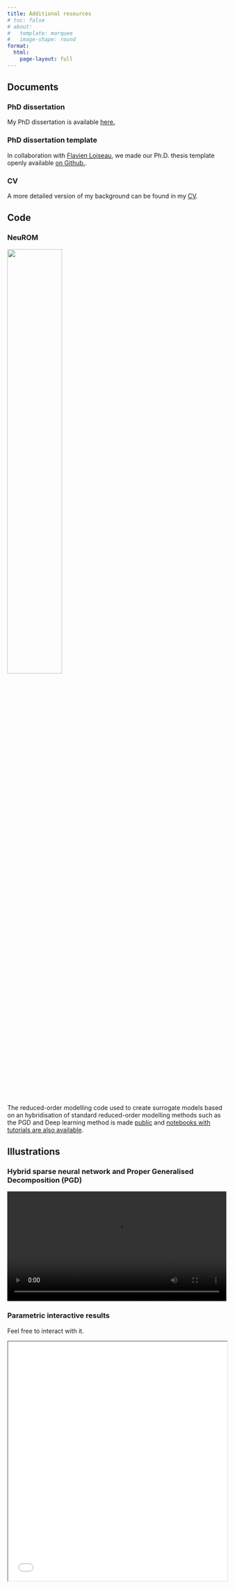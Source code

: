 ```yaml
---
title: Additional resources
# toc: false
# about:
#   template: marquee
#   image-shape: round
format:
  html:
    page-layout: full
---
```


## Documents
### PhD dissertation
My PhD dissertation is available <a href="Resources/Documents/PhD_Thesis.pdf">here.</a>

### PhD dissertation template
In collaboration with <a href="https://floiseau.github.io/">Flavien Loiseau</a>, we made our Ph.D. thesis template openly available <a href="https://github.com/floiseau/PhD_Thesis_Template">on Github.</a>.

### CV
A more detailed version of my background can be found in my <a href="Resources/Documents/CV.pdf">[CV]</a>.

## Code

### NeuROM

![](Resources/Images/NeuROM_ter.svg){width="50%" fig-align="center"}

The reduced-order modelling code used to create surrogate models based on an hybridisation of standard reduced-order modelling methods such as the PGD and Deep learning method is made [public](https://TODO) and [notebooks with tutorials are also available](https://TODO).

## Illustrations

### Hybrid sparse neural network and Proper Generalised Decomposition (PGD)

<video width="100%" controls>
  <source src="Resources/Videos/HiDeNN.mp4" type="video/mp4">
</video>

### Parametric interactive results
Feel free to interact with it.

<iframe width="100%" height="550" src="Resources/Results/Parametric_E_Theta.html"></IFRAME>